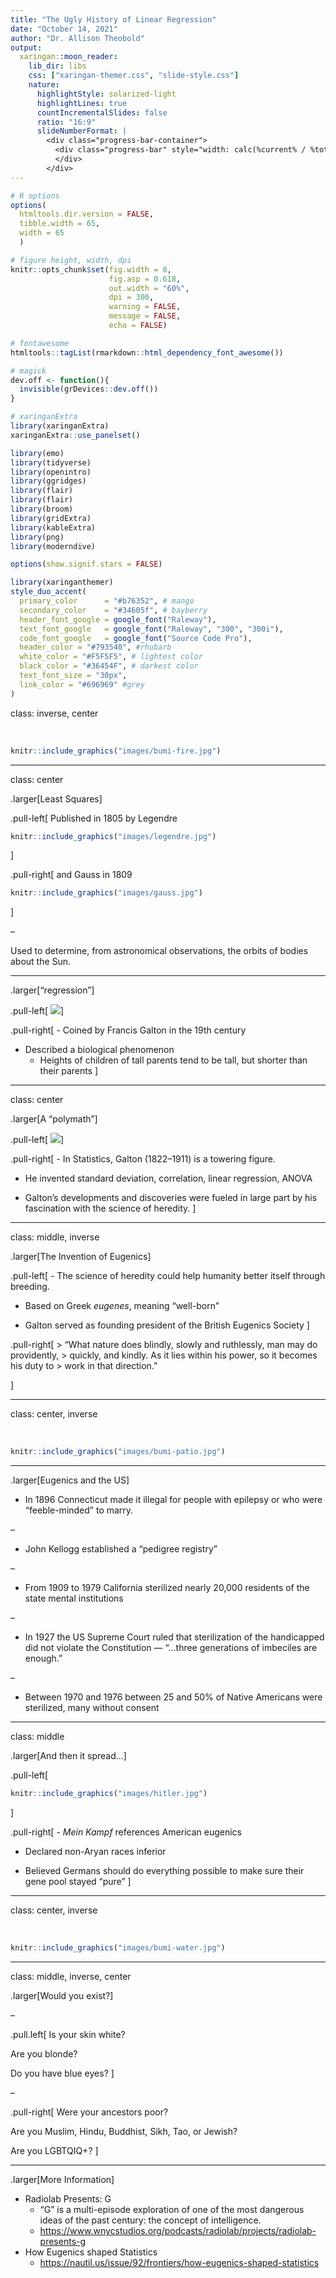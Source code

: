 ```yaml
---
title: "The Ugly History of Linear Regression"
date: "October 14, 2021"
author: "Dr. Allison Theobold"
output:
  xaringan::moon_reader:
    lib_dir: libs
    css: ["xaringan-themer.css", "slide-style.css"]
    nature:
      highlightStyle: solarized-light
      highlightLines: true
      countIncrementalSlides: false
      ratio: "16:9"
      slideNumberFormat: |
        <div class="progress-bar-container">
          <div class="progress-bar" style="width: calc(%current% / %total% * 100%);">
          </div>
        </div>
---
```



```r
# R options
options(
  htmltools.dir.version = FALSE,
  tibble.width = 65,
  width = 65
  )

# figure height, width, dpi
knitr::opts_chunk$set(fig.width = 8, 
                      fig.asp = 0.618,
                      out.width = "60%",
                      dpi = 300, 
                      warning = FALSE, 
                      message = FALSE,
                      echo = FALSE)

# fontawesome
htmltools::tagList(rmarkdown::html_dependency_font_awesome())

# magick
dev.off <- function(){
  invisible(grDevices::dev.off())
}

# xaringanExtra
library(xaringanExtra)
xaringanExtra::use_panelset()

library(emo)
library(tidyverse)
library(openintro)
library(ggridges)
library(flair)
library(flair)
library(broom)
library(gridExtra)
library(kableExtra)
library(png)
library(moderndive)

options(show.signif.stars = FALSE)
```

```r
library(xaringanthemer)
style_duo_accent(
  primary_color      = "#b76352", # mango
  secondary_color    = "#34605f", # bayberry
  header_font_google = google_font("Raleway"),
  text_font_google   = google_font("Raleway", "300", "300i"),
  code_font_google   = google_font("Source Code Pro"),
  header_color = "#793540", #rhubarb
  white_color = "#F5F5F5", # lightest color
  black_color = "#36454F", # darkest color
  text_font_size = "30px", 
  link_color = "#696969" #grey
)
```

class: inverse, center

</br>

```r
knitr::include_graphics("images/bumi-fire.jpg")
```

---

class: center 

.larger[Least Squares]

.pull-left[
Published in 1805 by Legendre
```r
knitr::include_graphics("images/legendre.jpg")
```
]

.pull-right[
and Gauss in 1809
```r
knitr::include_graphics("images/gauss.jpg")
```
]

--

Used to determine, from astronomical observations, the orbits of bodies about
the Sun. 

<!-- Mostly comets, but also later the then newly discovered minor planets. -->

---

.larger["regression"]

.pull-left[
![](images/galton.png)
]

.pull-right[
- Coined by Francis Galton in the 19th century

- Described a biological phenomenon
  * Heights of children of tall parents tend to be tall, but shorter than
  their parents
]

<!-- A phenomenon also known as regression toward the mean. -->

---

class: center

.larger[A "polymath"]

.pull-left[
![](images/correlation.jpg)
]

.pull-right[
- In Statistics, Galton (1822–1911) is a towering figure.

  * He invented standard deviation, correlation, linear regression, ANOVA
  
- Galton's developments and discoveries were fueled in large part by his fascination with the science of heredity.
]

<!-- Galton was wrestling with the unanswered question of how different traits stayed stable in a population over generations, building on the work of his cousin Charles Darwin, who had published On the Origin of Species in 1859. -->

---

class: middle, inverse

.larger[The Invention of Eugenics]

.pull-left[
- The science of heredity could help humanity better itself through breeding.

- Based on Greek *eugenes*, meaning "well-born"
  
- Galton served as founding president of the British Eugenics Society
]

.pull-right[
> "What nature does blindly, slowly and ruthlessly, man may do providently,
> quickly, and kindly. As it lies within his power, so it becomes his duty to
> work in that direction."

]

---

class: center, inverse

</br>

```r
knitr::include_graphics("images/bumi-patio.jpg")
```

---

.larger[Eugenics and the US]

- In 1896 Connecticut made it illegal for people with epilepsy or who were
"feeble-minded" to marry. 

--

- John Kellogg established a "pedigree registry" 

--

- From 1909 to 1979 California sterilized nearly 20,000 residents of the state 
mental institutions

--

- In 1927 the US Supreme Court ruled that sterilization of the handicapped did 
not violate the Constitution --- "...three generations of imbeciles are enough." 

--

- Between 1970 and 1976 between 25 and 50% of Native Americans were sterilized, 
many without consent

---

class: middle

.larger[And then it spread...]

.pull-left[
```r
knitr::include_graphics("images/hitler.jpg")
```
]

.pull-right[
- *Mein Kampf* references American eugenics  
  
  * Declared non-Aryan races inferior
  
- Believed Germans should do everything possible to make sure their gene pool 
stayed "pure"
]

---

class: center, inverse

</br> 

```r
knitr::include_graphics("images/bumi-water.jpg")
```

---

class: middle, inverse, center

.larger[Would you exist?]

--

.pull.left[
Is your skin white?

Are you blonde?

Do you have blue eyes?
]

--

.pull-right[
Were your ancestors poor?

Are you Muslim, Hindu, Buddhist, Sikh, Tao, or Jewish? 

Are you LGBTQIQ+?
]

---

.larger[More Information]

- Radiolab Presents: G
  * “G” is a multi-episode exploration of one of the most dangerous ideas of the
  past century: the concept of intelligence.
  * <https://www.wnycstudios.org/podcasts/radiolab/projects/radiolab-presents-g> 
  
- How Eugenics shaped Statistics
  * <https://nautil.us/issue/92/frontiers/how-eugenics-shaped-statistics> 
